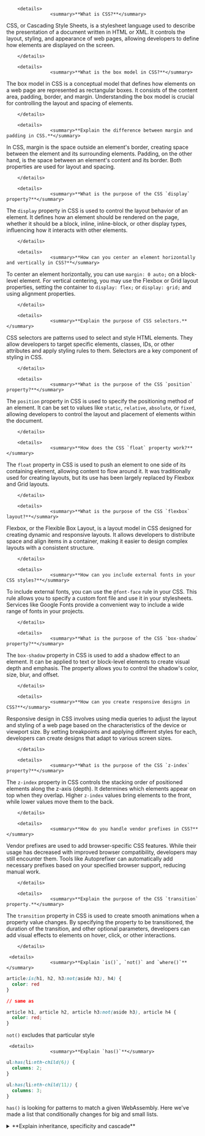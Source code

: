         <details>
                    <summary>**What is CSS?**</summary>

CSS, or Cascading Style Sheets, is a stylesheet language used to describe the presentation of a document written in HTML or XML. It controls the layout, styling, and appearance of web pages, allowing developers to define how elements are displayed on the screen.

        </details>

        <details>
                    <summary>**What is the box model in CSS?**</summary>

The box model in CSS is a conceptual model that defines how elements on a web page are represented as rectangular boxes. It consists of the content area, padding, border, and margin. Understanding the box model is crucial for controlling the layout and spacing of elements.

        </details>

        <details>
                    <summary>**Explain the difference between margin and padding in CSS.**</summary>

In CSS, margin is the space outside an element's border, creating space between the element and its surrounding elements. Padding, on the other hand, is the space between an element's content and its border. Both properties are used for layout and spacing.

        </details>

        <details>
                    <summary>**What is the purpose of the CSS `display` property?**</summary>

The `display` property in CSS is used to control the layout behavior of an element. It defines how an element should be rendered on the page, whether it should be a block, inline, inline-block, or other display types, influencing how it interacts with other elements.

        </details>

        <details>
                    <summary>**How can you center an element horizontally and vertically in CSS?**</summary>

To center an element horizontally, you can use `margin: 0 auto;` on a block-level element. For vertical centering, you may use the Flexbox or Grid layout properties, setting the container to `display: flex;` or `display: grid;` and using alignment properties.

        </details>

        <details>
                    <summary>**Explain the purpose of CSS selectors.**</summary>

CSS selectors are patterns used to select and style HTML elements. They allow developers to target specific elements, classes, IDs, or other attributes and apply styling rules to them. Selectors are a key component of styling in CSS.

        </details>

        <details>
                    <summary>**What is the purpose of the CSS `position` property?**</summary>

The `position` property in CSS is used to specify the positioning method of an element. It can be set to values like `static`, `relative`, `absolute`, or `fixed`, allowing developers to control the layout and placement of elements within the document.

        </details>

        <details>
                    <summary>**How does the CSS `float` property work?**</summary>

The `float` property in CSS is used to push an element to one side of its containing element, allowing content to flow around it. It was traditionally used for creating layouts, but its use has been largely replaced by Flexbox and Grid layouts.

        </details>

        <details>
                    <summary>**What is the purpose of the CSS `flexbox` layout?**</summary>

Flexbox, or the Flexible Box Layout, is a layout model in CSS designed for creating dynamic and responsive layouts. It allows developers to distribute space and align items in a container, making it easier to design complex layouts with a consistent structure.

        </details>

        <details>
                    <summary>**How can you include external fonts in your CSS styles?**</summary>

To include external fonts, you can use the `@font-face` rule in your CSS. This rule allows you to specify a custom font file and use it in your stylesheets. Services like Google Fonts provide a convenient way to include a wide range of fonts in your projects.

        </details>

        <details>
                    <summary>**What is the purpose of the CSS `box-shadow` property?**</summary>

The `box-shadow` property in CSS is used to add a shadow effect to an element. It can be applied to text or block-level elements to create visual depth and emphasis. The property allows you to control the shadow's color, size, blur, and offset.

        </details>

        <details>
                    <summary>**How can you create responsive designs in CSS?**</summary>

Responsive design in CSS involves using media queries to adjust the layout and styling of a web page based on the characteristics of the device or viewport size. By setting breakpoints and applying different styles for each, developers can create designs that adapt to various screen sizes.

        </details>

        <details>
                    <summary>**What is the purpose of the CSS `z-index` property?**</summary>

The `z-index` property in CSS controls the stacking order of positioned elements along the z-axis (depth). It determines which elements appear on top when they overlap. Higher `z-index` values bring elements to the front, while lower values move them to the back.

        </details>

        <details>
                    <summary>**How do you handle vendor prefixes in CSS?**</summary>

Vendor prefixes are used to add browser-specific CSS features. While their usage has decreased with improved browser compatibility, developers may still encounter them. Tools like Autoprefixer can automatically add necessary prefixes based on your specified browser support, reducing manual work.

        </details>

        <details>
                    <summary>**Explain the purpose of the CSS `transition` property.**</summary>

The `transition` property in CSS is used to create smooth animations when a property value changes. By specifying the property to be transitioned, the duration of the transition, and other optional parameters, developers can add visual effects to elements on hover, click, or other interactions.

        </details>

     <details>
                    <summary>**Explain `is()`, `not()` and `where()`**</summary>

```css
article:is(h1, h2, h3:not(aside h3), h4) {
  color: red
}

// same as 

article h1, article h2, article h3:not(aside h3), article h4 {
  color: red;
}
```

`not()` excludes that particular style
        </details>



     <details>
                    <summary>**Explain `has()`**</summary>

```css
ul:has(li:nth-child(6)) {
  columns: 2;
}

ul:has(li:nth-child(11)) {
  columns: 3;
}
```

`has()` is looking for patterns to match a given WebAssembly. Here we've made a list that conditionally changes for big and small lists.
        </details>



<details>
<summary>**Explain inheritance, specificity and cascade**</summary>

- inheritance: styling applies to descendants unless overwritten
- specificity: relevance of a given style to the selected portion on the page
- cascade: how styles are combined by browser when they come from different sources

</details>
